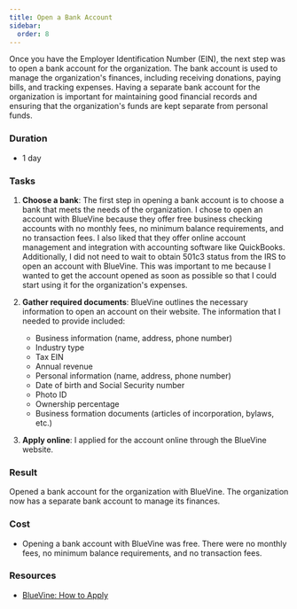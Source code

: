 ```yaml
---
title: Open a Bank Account
sidebar:
  order: 8
---
```


Once you have the Employer Identification Number (EIN), the next step was to open a bank account for the organization. The bank account is used to 
manage the organization's finances, including receiving donations, paying bills, and tracking expenses. Having a separate bank account for the organization 
is important for maintaining good financial records and ensuring that the organization's funds are kept separate from personal funds.

### Duration

- 1 day

### Tasks

<Steps>

1. **Choose a bank**: The first step in opening a bank account is to choose a bank that meets the needs of the organization. I chose to open an account with BlueVine because they offer free business checking accounts with no monthly fees, no minimum balance requirements, and no transaction fees. I also liked that they offer online account management and integration with accounting software like QuickBooks. Additionally, I did not need to wait to obtain 501c3 status from the IRS to open an account with BlueVine. This was important to me because I wanted to get the account opened as soon as possible so that I could start using it for the organization's expenses.

1. **Gather required documents**: BlueVine outlines the necessary information to open an account on their website. The information that I needed to provide included:
    - Business information (name, address, phone number)
    - Industry type
    - Tax EIN
    - Annual revenue
    - Personal information (name, address, phone number)
    - Date of birth and Social Security number
    - Photo ID
    - Ownership percentage
    - Business formation documents (articles of incorporation, bylaws, etc.)

1. **Apply online**: I applied for the account online through the BlueVine website.

</Steps>

### Result

Opened a bank account for the organization with BlueVine. The organization now has a separate bank account to manage its finances.

### Cost

- Opening a bank account with BlueVine was free. There were no monthly fees, no minimum balance requirements, and no transaction fees.

### Resources

- [BlueVine: How to Apply](https://www.bluevine.com/guides/checking/how-to-apply)